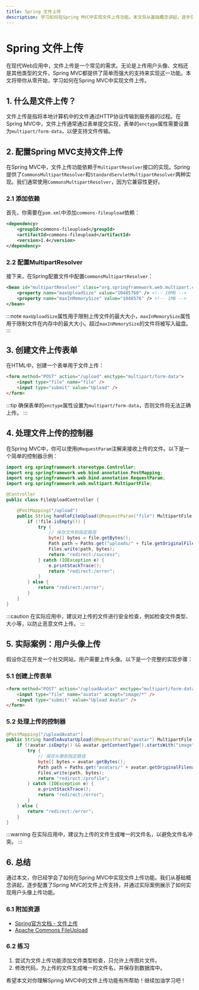 ```yaml
---
title: Spring 文件上传
description: 学习如何在Spring MVC中实现文件上传功能。本文将从基础概念讲起，逐步引导你完成文件上传的实现，并提供实际案例和代码示例。
---
```


# Spring 文件上传

在现代Web应用中，文件上传是一个常见的需求。无论是上传用户头像、文档还是其他类型的文件，Spring MVC都提供了简单而强大的支持来实现这一功能。本文将带你从零开始，学习如何在Spring MVC中实现文件上传。

## 1. 什么是文件上传？

文件上传是指将本地计算机中的文件通过HTTP协议传输到服务器的过程。在Spring MVC中，文件上传通常通过表单提交实现，表单的`enctype`属性需要设置为`multipart/form-data`，以便支持文件传输。

## 2. 配置Spring MVC支持文件上传

在Spring MVC中，文件上传功能依赖于`MultipartResolver`接口的实现。Spring提供了`CommonsMultipartResolver`和`StandardServletMultipartResolver`两种实现。我们通常使用`CommonsMultipartResolver`，因为它兼容性更好。

### 2.1 添加依赖

首先，你需要在`pom.xml`中添加`commons-fileupload`依赖：

```xml
<dependency>
    <groupId>commons-fileupload</groupId>
    <artifactId>commons-fileupload</artifactId>
    <version>1.4</version>
</dependency>
```

### 2.2 配置MultipartResolver

接下来，在Spring配置文件中配置`CommonsMultipartResolver`：

```xml
<bean id="multipartResolver" class="org.springframework.web.multipart.commons.CommonsMultipartResolver">
    <property name="maxUploadSize" value="10485760" /> <!-- 10MB -->
    <property name="maxInMemorySize" value="1048576" /> <!-- 1MB -->
</bean>
```

:::note
`maxUploadSize`属性用于限制上传文件的最大大小，`maxInMemorySize`属性用于限制文件在内存中的最大大小。超过`maxInMemorySize`的文件将被写入磁盘。
:::

## 3. 创建文件上传表单

在HTML中，创建一个表单用于文件上传：

```html
<form method="POST" action="/upload" enctype="multipart/form-data">
    <input type="file" name="file" />
    <input type="submit" value="Upload" />
</form>
```

:::tip
确保表单的`enctype`属性设置为`multipart/form-data`，否则文件将无法正确上传。
:::

## 4. 处理文件上传的控制器

在Spring MVC中，你可以使用`@RequestParam`注解来接收上传的文件。以下是一个简单的控制器示例：

```java
import org.springframework.stereotype.Controller;
import org.springframework.web.bind.annotation.PostMapping;
import org.springframework.web.bind.annotation.RequestParam;
import org.springframework.web.multipart.MultipartFile;

@Controller
public class FileUploadController {

    @PostMapping("/upload")
    public String handleFileUpload(@RequestParam("file") MultipartFile file) {
        if (!file.isEmpty()) {
            try {
                // 保存文件到指定路径
                byte[] bytes = file.getBytes();
                Path path = Paths.get("uploads/" + file.getOriginalFilename());
                Files.write(path, bytes);
                return "redirect:/success";
            } catch (IOException e) {
                e.printStackTrace();
                return "redirect:/error";
            }
        } else {
            return "redirect:/error";
        }
    }
}
```

:::caution
在实际应用中，建议对上传的文件进行安全检查，例如检查文件类型、大小等，以防止恶意文件上传。
:::

## 5. 实际案例：用户头像上传

假设你正在开发一个社交网站，用户需要上传头像。以下是一个完整的实现步骤：

### 5.1 创建上传表单

```html
<form method="POST" action="/uploadAvatar" enctype="multipart/form-data">
    <input type="file" name="avatar" accept="image/*" />
    <input type="submit" value="Upload Avatar" />
</form>
```

### 5.2 处理上传的控制器

```java
@PostMapping("/uploadAvatar")
public String handleAvatarUpload(@RequestParam("avatar") MultipartFile avatar) {
    if (!avatar.isEmpty() && avatar.getContentType().startsWith("image")) {
        try {
            // 保存头像到指定路径
            byte[] bytes = avatar.getBytes();
            Path path = Paths.get("avatars/" + avatar.getOriginalFilename());
            Files.write(path, bytes);
            return "redirect:/profile";
        } catch (IOException e) {
            e.printStackTrace();
            return "redirect:/error";
        }
    } else {
        return "redirect:/error";
    }
}
```

:::warning
在实际应用中，建议为上传的文件生成唯一的文件名，以避免文件名冲突。
:::

## 6. 总结

通过本文，你已经学会了如何在Spring MVC中实现文件上传功能。我们从基础概念讲起，逐步配置了Spring MVC的文件上传支持，并通过实际案例展示了如何实现用户头像上传功能。

### 6.1 附加资源

- [Spring官方文档 - 文件上传](https://docs.spring.io/spring-framework/docs/current/reference/html/web.html#mvc-multipart)
- [Apache Commons FileUpload](https://commons.apache.org/proper/commons-fileupload/)

### 6.2 练习

1. 尝试为文件上传功能添加文件类型检查，只允许上传图片文件。
2. 修改代码，为上传的文件生成唯一的文件名，并保存到数据库中。

希望本文对你理解Spring MVC中的文件上传功能有所帮助！继续加油学习吧！